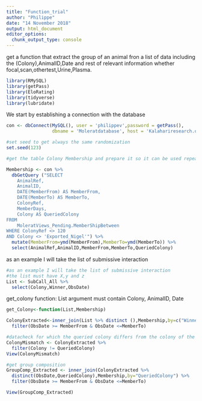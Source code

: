 ```yaml
---
title: "Function_trial"
author: "Philippe"
date: "14 November 2018"
output: html_document
editor_options: 
  chunk_output_type: console
---
```


get a function that extract the group of an animal fron a list of data including the (Colony),AnimalID,Date and rest of relevant information whether focal,scan,othertest,Urine,Plasma.

```r
library(RMySQL)
library(getPass)
library(EloRating)
library(tidyverse)
library(lubridate)
```

We start by establishing a connection with the database
```r
con <- dbConnect(MySQL(), user = 'philippev',password = getPass(),  
                 dbname = 'Moleratdatabase', host = 'Kalahariresearch.org')

#set seed to get always the same randomization
set.seed(123)

#get the table Colony Membership and prepare it so it can be used repeatedly

Membership <- con %>%
  dbGetQuery ("SELECT 
    AnimalRef,
    AnimalID,
    DATE(MemberFrom) AS MemberFrom,
    DATE(MemberTo) AS MemberTo,
    ColonyRef,
    MemberDays,
    Colony AS QueriedColony
FROM
    MoleratViews_Pending.MemberShipBetween
WHERE ColonyRef <> 120 
AND Colony <> 'Exported_Nigel'") %>% 
  mutate(MemberFrom=ymd(MemberFrom),MemberTo=ymd(MemberTo)) %>% 
  select(AnimalRef,AnimalID,MemberFrom,MemberTo,QueriedColony)
```

as an example I will take the list of submissive interaction 
```r
#as an example I will take the list of submissive interaction 
#the list must have X,y and z
List <- SubCall_All %>% 
  select(Colony,Winner,ObsDate)


```



get_colony function:
List argument must contain Colony, AnimalID, Date 
```r

get_Colony<-function(List,Membership)

ColonyExtracted<-inner_join(List %>% distinct (),Membership,by=c("Winner"="AnimalID")) %>% 
  filter(ObsDate >= MemberFrom & ObsDate <=MemberTo)

#datacheck for which the queried colony differs from the colony of the list. This are all from observations carried out on the day animal changed group
ColonyMismatch <- ColonyExtracted %>% 
  filter(Colony != QueriedColony)
View(ColonyMismatch)

#get group composition
GroupComp_Extracted <- inner_join(ColonyExtracted %>% 
  distinct(ObsDate,QueriedColony),Membership,by="QueriedColony") %>% 
  filter(ObsDate >= MemberFrom & ObsDate <=MemberTo)

View(GroupComp_Extracted)
```

